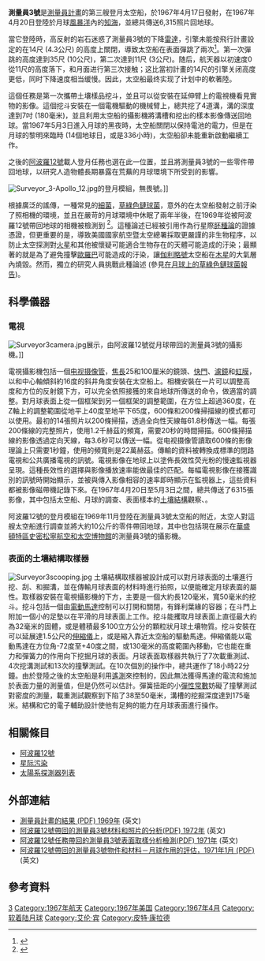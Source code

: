 {{NoteTA
|G1=Astronomy
|T=zh-hans:勘测者3号; zh-hant:測量員3號;
|1=zh-hans:勘测者; zh-hant:測量員;
}}
{{Infobox Spacecraft
|Image=[[File:Surveyor_3_on_Moon.jpg|200px]]
|Caption=登陸月球兩年後，[[艾倫·賓|艾倫·賓]]在月球上拍攝的測量員3號。 
|Name=測量員3號
|Organization=[[美國國家航空暨太空總署|美國國家航空暨太空總署]]
|Major_Contractors= [[休斯飛機公司|休斯飛機公司]]
|Mission_Type=登陸
|Satellite_of= [[月球|月球]]
|Launch= 1967年4月17日07:05:00 [[協調世界時|UTC]]
|Launch_Vehicle= [[擎天神-半人馬|擎天神-半人馬]]
|Decay= 1967年4月20日 00:04:53 UTC登陸月球，位置在{{Lunar coords and quad cat|2.94|S|23.34|W}}
|Mission_Duration= 65 小時
|Mass= 302 公斤 (登陸時)
|NSSDC_ID= 1967-035AFDGTRFYG
}}

'''測量員3號'''是[[測量員計畫|測量員計畫]]的第三艘登月太空船，於1967年4月17日發射，在1967年4月20日登陸於月球[[風暴洋|風暴洋]]內的[[知海|知海]]，並總共傳送6,315照片回地球。

當它登陸時，高反射的岩石迷惑了測量員3號的下降[[雷達|雷達]]，引擎未能按飛行計畫設定的在14尺 (4.3公尺) 的高度上關閉，導致太空船在表面彈跳了兩次<ref name=AAS:04-062>{{Cite journal | title = ''Surveyor''Spacecraft Automatic Landing System | first = Sam W. | last = Thurman | journal = 27th Annual AAS Guidance and Control Conference | url = http://trs-new.jpl.nasa.gov/dspace/handle/2014/38026?mode=full | date = February 2004 | deadurl = yes | archiveurl = https://web.archive.org/web/20080227050234/http://trs-new.jpl.nasa.gov/dspace/handle/2014/38026?mode=full | archivedate = 2008-02-27 }}</ref>。第一次彈跳的高度達到35尺 (10公尺)，第二次達到11尺 (3公尺)。随后，航天器以初速度0從11尺的高度落下，和月面进行第三次接触；这比當初計畫的14尺的引擎关闭高度更低，同时下降速度相当缓慢。因此，太空船最终实现了计划中的軟著陸。

這個任務是第一次攜帶土壤樣品挖斗，並且可以從安裝在延伸臂上的電視機看見實物的影像。這個挖斗安裝在一個電機驅動的機械臂上，總共挖了4道溝，溝的深度達到7吋 (180毫米)，並且利用太空船的攝影機將溝槽和挖出的樣本影像傳送回地球。當1967年5月3日進入月球的黑夜時，太空船關閉以保持電池的電力，但是在月球的黎明來臨時 (14個地球日，或是336小時)，太空船卻未能重新啟動繼續工作。

之後的[[阿波羅12號|阿波羅12號]]載人登月任務也選在此一位置，並且將測量員3號的一些零件帶回地球，以研究人造物體長期暴露在荒蕪的月球環境下所受到的影響。

[[Image:Surveyor_3-Apollo_12.jpg|thumb]]的登月模組，無畏號。]]

根據廣泛的謠傳，一種常見的[[細菌|細菌]]，[[草綠色鏈球菌|草綠色鏈球菌]]，意外的在太空船發射之前汙染了照相機的環境，並且在嚴苛的月球環境中休眠了兩年半後，在1969年從被阿波羅12號帶回地球的相機被檢測到
<ref>{{cite web |url=http://science.nasa.gov/NEWHOME/headlines/ast01sep98_1.htm |title=Earth microbes on the Moon |publisher=Science.nasa.gov |date= |accessdate=2009-07-20 |archive-date=2012-06-01 |archive-url=https://www.webcitation.org/685WA4SMU?url=http://science.nasa.gov/science-news/science-at-nasa/1998/ast01sep98_1/ |dead-url=yes }}</ref>。這種論述已經被引用作為行星際[[胚種論|胚種論]]的證據憑證，但更重要的是，導致美國國家航空暨太空總署採取更嚴謹的非生物程序，以防止太空探測對[[火星|火星]]和其他被懷疑可能適合生物存在的天體可能造成的汙染；最顯著的就是為了避免撞擊[[木衛二|歐羅巴]]可能造成的汙染，讓[[伽利略號|伽利略號]]太空船在[[木星|木星]]的大氣層內燒毀。然而，獨立的研究人員挑戰此種論述 (參見[[在月球上的草綠色鏈球菌報告|在月球上的草綠色鏈球菌報告]])。

== 科學儀器 ==
=== 電視 ===
[[Image:Surveyor3camera.jpg|right]]展示，由阿波羅12號從月球帶回的測量員3號的攝影機。]]

電視攝影機包括一個[[电视摄像管|电视摄像管]]，[[焦距|焦長]]25和100厘米的鏡頭、[[快門|快門]]、[[濾鏡|濾鏡]]和[[光圈|虹膜]]，以和中心軸傾斜約16度的斜井角度安裝在太空船上。相機安裝在一片可以調整高度和方位的反射鏡下方，可以完全依照接獲的來自地球所傳送的命令，做適當的調整。對月球表面上從一個框架到另一個框架的調整範圍，在方位上超過360度，在Z軸上的調整範圍從地平上40度至地平下65度，600條和200條掃描線的模式都可以使用。最初的14張照片以200條掃描，透過全向性天線每61.8秒傳送一幅。每張200條線的完整照片，使用1.2千赫茲的頻寬，需要20秒的時間掃描。600條掃描線的影像透過定向天線，每3.6秒可以傳送一幅。從电视摄像管讀取600條的影像理論上只需要1秒鐘，使用的頻寬則是22萬赫茲。傳輸的資料被轉換成標準的閉路電視和公共廣播電視的訊號。電視影像在地球上以塗佈長效性荧光粉的慢速監視器呈現。這種長效性的選擇與影像播放速率能做最佳的匹配。每幅電視影像在接獲識別的訊號時開始顯示，並被與傳入影像相容的速率即時顯示在監視器上，這些資料都被影像磁帶機記錄下來。在1967年4月20日至5月3日之間，總共傳送了6315張影像，其中包括太空船、月球的調查、表面樣本的[[土壤結構|土壤結構]]觀察、{{fact|和[[日食|日食]]中的地球等影像|time=2015-12-16}}。

阿波羅12號的登月模組在1969年11月登陸在測量員3號太空船的附近，太空人對這艘太空船進行調查並將大約10公斤的零件帶回地球，其中也包括現在展示在[[華盛頓特區|華盛頓特區]][[國家航空與太空館|史密松寧航空和太空博物館]]的測量員3號的攝影機。

=== 表面的土壤結構取樣器 ===
[[File:Surveyor3scooping.jpg|right]]
土壤結構取樣器被設計成可以對月球表面的土壤進行挖、刮、和掘溝，並在傳輸月球表面的材料時進行拍照，以便能確定月球表面的屬性。取樣器安裝在電視攝影機的下方，主要是一個大約長120毫米，寬50毫米的挖斗。挖斗包括一個由[[電動馬達|電動馬達]]控制可以打開和關閉，有鋒利葉緣的容器；在斗門上附加一個小的足墊以在平滑的月球表面上工作。挖斗能攫取月球表面上直徑最大約為32毫米的固體，或是體積最多100立方公分的顆粒狀月球土壤物質。挖斗安裝在可以延展達1.5公尺的[[伸縮儀|伸縮儀]]上，或是縮入靠近太空船的驅動馬達。伸縮儀能以電動馬達在方位角-72度至+40度之間，或130毫米的高度範圍內移動，它也能在重力和彈簧力的作用向下挖掘月球的表面。月球表面取樣器共執行了7次載重測試、4次挖溝測試和13次的撞擊測試。在10次個別的操作中，總共運作了18小時22分鐘。由於登陸之後的太空船是利用[[遙測|遙測]]來控制的，因此無法獲得馬達的電流和施加於表面力量的測量值，但是仍然可以估計。彈簧扭距的小[[彈性常數|彈性常數]]妨礙了撞擊測試對密度的測量，載重測試觀察到下陷了38至50毫米，溝槽的挖掘深度達到175毫米。結構和它的電子輔助設計使他有足夠的能力在月球表面進行操作。

== 相關條目 ==
*[[阿波羅12號|阿波羅12號]]
*[[星际污染|星际污染]]
*[[太陽系探測器列表|太陽系探測器列表]]

== 外部連結 ==
*[http://ntrs.nasa.gov/archive/nasa/casi.ntrs.nasa.gov/19690027073_1969027073.pdf 測量員計畫的結果 (PDF) 1969年] {{Wayback|url=http://ntrs.nasa.gov/archive/nasa/casi.ntrs.nasa.gov/19690027073_1969027073.pdf |date=20131224133303 }}(英文)
*[http://ntrs.nasa.gov/archive/nasa/casi.ntrs.nasa.gov/19720019081_1972019081.pdf 阿波羅12號帶回的測量員3號材料和照片的分析(PDF) 1972年] {{Wayback|url=http://ntrs.nasa.gov/archive/nasa/casi.ntrs.nasa.gov/19720019081_1972019081.pdf |date=20210417182107 }}(英文)
*[http://ntrs.nasa.gov/archive/nasa/casi.ntrs.nasa.gov/19730064630_1973064630.pdf 阿波羅12號任務帶回的測量員3號表面取樣分析檢測(PDF) 1971年] {{Wayback|url=http://ntrs.nasa.gov/archive/nasa/casi.ntrs.nasa.gov/19730064630_1973064630.pdf |date=20140207230047 }}(英文)
*[http://ntrs.nasa.gov/archive/nasa/casi.ntrs.nasa.gov/19710008092_1971008092.pdf 阿波羅12號帶回的測量員3號物件和材料－月球作用的評估，1971年1月 (PDF)] {{Wayback|url=http://ntrs.nasa.gov/archive/nasa/casi.ntrs.nasa.gov/19710008092_1971008092.pdf |date=20201027070849 }}(英文)

== 參考資料 ==
{{Reflist}}

{{測量員計畫|before=[[測量員2號|測量員2號]]|after=[[測量員4號|測量員4號]]}}

{{月球任務}}

[[Category:測量員計畫|3]]
[[Category:1967年航天|Category:1967年航天]]
[[Category:1967年美国|Category:1967年美国]]
[[Category:1967年4月|Category:1967年4月]]
[[Category:软着陆月球|Category:软着陆月球]]
[[Category:艾伦·宾|Category:艾伦·宾]]
[[Category:皮特·康拉德|Category:皮特·康拉德]]